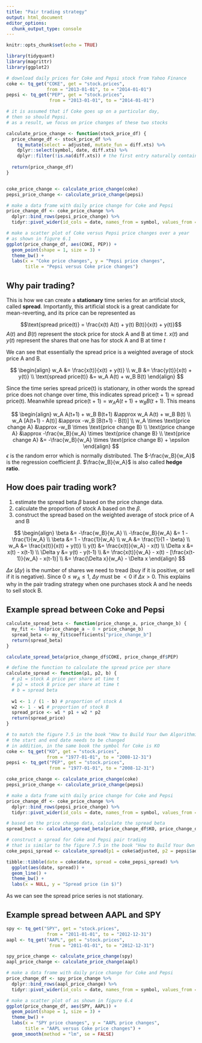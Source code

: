 ```yaml
---
title: "Pair trading strategy"
output: html_document
editor_options: 
  chunk_output_type: console
---
```


```r
knitr::opts_chunk$set(echo = TRUE)

library(tidyquant)
library(magrittr)
library(ggplot2)
```

```r
# download daily prices for Coke and Pepsi stock from Yahoo Finance
coke <- tq_get("COKE", get = "stock.prices", 
               from = "2013-01-01", to = "2014-01-01")
pepsi <- tq_get("PEP", get = "stock.prices", 
                from = "2013-01-01", to = "2014-01-01")

# it is assumed that if Coke goes up on a particular day, 
# then so should Pepsi. 
# as a result, we focus on price changes of these two stocks

calculate_price_change <- function(stock_price_df) {
  price_change_df <- stock_price_df %>% 
    tq_mutate(select = adjusted, mutate_fun = diff.xts) %>% 
    dplyr::select(symbol, date, diff.xts) %>% 
    dplyr::filter(!is.na(diff.xts)) # the first entry naturally contains a missing value (NA) because there is no previous price
  
  return(price_change_df)
}


coke_price_change <- calculate_price_change(coke) 
pepsi_price_change <- calculate_price_change(pepsi)

# make a data frame with daily price change for Coke and Pepsi
price_change_df <- coke_price_change %>% 
  dplyr::bind_rows(pepsi_price_change) %>% 
  tidyr::pivot_wider(id_cols = date, names_from = symbol, values_from = diff.xts)

# make a scatter plot of Coke versus Pepsi price changes over a year
# as shown in figure 6.1
ggplot(price_change_df, aes(COKE, PEP)) + 
  geom_point(shape = 1, size = 3) + 
  theme_bw() + 
  labs(x = "Coke price changes", y = "Pepsi price changes", 
       title = "Pepsi versus Coke price changes")
```

## Why pair trading?

This is how we can create a **stationary** time series for an artificial stock, called **spread**. 
Importantly, this artificial stock is a great candidate for mean-reverting, and its price can be represented as 

$$\text{spread price(t)} = \frac{x(t) A(t) + y(t) B(t)}{x(t) + y(t)}$$
$A(t)$ and $B(t)$ represent the stock price for stock A and B at time $t$. 
$x(t)$ and $y(t)$ represent the shares that one has for stock A and B at time $t$

We can see that essentially the spread price is a weighted average of stock price A and B. 

$$
\begin{align}
w_A &= \frac{x(t)}{x(t) + y(t)} \\
w_B &= \frac{y(t)}{x(t) + y(t)} \\
\text{spread price(t)} &= w_A A(t) + w_B B(t)
\end{align}
$$

Since the time series $\text{spread price(t)}$ is stationary, in other words the spread price does not change over time, this indicates $\text{spread price(t + 1)} \approx \text{spread price(t)}$. 
Meanwhile $\text{spread price(t + 1)} = w_A A(t+1) + w_B B(t+1)$. 
This means

$$
\begin{align}
w_A A(t+1) + w_B B(t+1) &\approx w_A A(t) + w_B B(t) \\
w_A [A(t+1) - A(t)] &\approx -w_B [B(t+1) - B(t)] \\
w_A \times \text{price change A} &\approx -w_B \times \text{price change B} \\
\text{price change A} &\approx -\frac{w_B}{w_A} \times \text{price change B} \\
\text{price change A} &= -\frac{w_B}{w_A} \times \text{price change B} + \epsilon
\end{align}
$$
$\epsilon$ is the random error which is normally distributed.
The $-\frac{w_B}{w_A}$ is the regression coefficient $\beta$. 
$\frac{w_B}{w_A}$ is also called **hedge ratio**. 

## How does pair trading work?

1. estimate the spread beta $\beta$ based on the price change data. 
2. calculate the proportion of stock A based on the $\beta$.  
3. construct the spread based on the weighted average of stock price of A and B

$$
\begin{align}
\beta &= -\frac{w_B}{w_A} \\
-\frac{w_B}{w_A} &= 1 - \frac{1}{w_A} \\
\beta &= 1 - \frac{1}{w_A} \\
w_A &= \frac{1}{1 - \beta} \\
w_A &= \frac{x(t)}{x(t) + y(t)} \\
y(t) &= \frac{x(t)}{w_A} - x(t) \\
\Delta x &= x(t) - x(t-1) \\
\Delta y &= y(t) - y(t-1) \\ 
&= \frac{x(t)}{w_A} - x(t) - [\frac{x(t-1)}{w_A} - x(t-1)] \\
&= \frac{\Delta x}{w_A} - \Delta x
\end{align}
$$

$\Delta x$ ($\Delta y$) is the number of shares we need to tread (buy if it is positive, or sell if it is negative). 
Since $0 \le w_A \le 1$, $\Delta y$ must be $< 0$ if $\Delta x > 0$. 
This explains why in the pair trading strategy when one purchases stock A and he needs to sell stock B. 

## Example spread between Coke and Pepsi

```r
calculate_spread_beta <- function(price_change_a, price_change_b) {
  my_fit <- lm(price_change_a ~ 0 + price_change_b)
  spread_beta <- my_fit$coefficients["price_change_b"]
  return(spread_beta)
}

calculate_spread_beta(price_change_df$COKE, price_change_df$PEP)
```

```r
# define the function to calculate the spread price per share
calculate_spread <- function(p1, p2, b) {
  # p1 = stock A price per share at time t
  # p2 = stock B price per share at time t
  # b = spread beta
  
  w1 <- 1 / (1 - b) # proportion of stock A 
  w2 <- 1 - w1 # proportion of stock B
  spread_price <- w1 * p1 + w2 * p2
  return(spread_price)
}

# to match the figure 7.5 in the book "How to Build Your Own Algorithmic Trading Business"
# the start and end date needs to be changed
# in addition, in the same book the symbol for Coke is KO
coke <- tq_get("KO", get = "stock.prices", 
               from = "1977-01-01", to = "2008-12-31")
pepsi <- tq_get("PEP", get = "stock.prices", 
                from = "1977-01-01", to = "2008-12-31")

coke_price_change <- calculate_price_change(coke) 
pepsi_price_change <- calculate_price_change(pepsi)

# make a data frame with daily price change for Coke and Pepsi
price_change_df <- coke_price_change %>% 
  dplyr::bind_rows(pepsi_price_change) %>% 
  tidyr::pivot_wider(id_cols = date, names_from = symbol, values_from = diff.xts)

# based on the price change data, calculate the spread beta
spread_beta <- calculate_spread_beta(price_change_df$KO, price_change_df$PEP)

# construct a spread for Coke and Pepsi pair trading
# that is similar to the figure 7.5 in the book "How to Build Your Own Algorithmic Trading Business"
coke_pepsi_spread <- calculate_spread(p1 = coke$adjusted, p2 = pepsi$adjusted, b = spread_beta)

tibble::tibble(date = coke$date, spread = coke_pepsi_spread) %>% 
  ggplot(aes(date, spread)) + 
  geom_line() + 
  theme_bw() + 
  labs(x = NULL, y = "Spread price (in $)")
```

As we can see the spread price series is not stationary. 

## Example spread between AAPL and SPY

```r
spy <- tq_get("SPY", get = "stock.prices", 
               from = "2011-01-01", to = "2012-12-31")
aapl <- tq_get("AAPL", get = "stock.prices", 
                from = "2011-01-01", to = "2012-12-31")

spy_price_change <- calculate_price_change(spy) 
aapl_price_change <- calculate_price_change(aapl)

# make a data frame with daily price change for Coke and Pepsi
price_change_df <- spy_price_change %>% 
  dplyr::bind_rows(aapl_price_change) %>% 
  tidyr::pivot_wider(id_cols = date, names_from = symbol, values_from = diff.xts)

# make a scatter plot of as shown in figure 6.4
ggplot(price_change_df, aes(SPY, AAPL)) + 
  geom_point(shape = 1, size = 3) + 
  theme_bw() + 
  labs(x = "SPY price changes", y = "AAPL price changes", 
       title = "AAPL versus Coke price changes") + 
  geom_smooth(method = "lm", se = FALSE)
```

